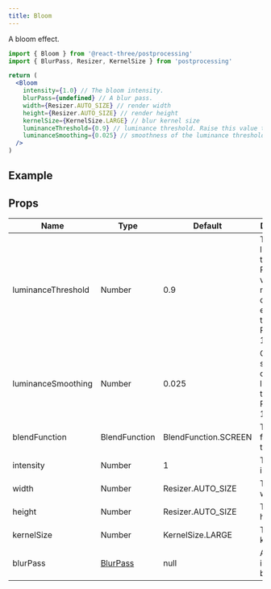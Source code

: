 ```yaml
---
title: Bloom
---
```


A bloom effect.

```jsx
import { Bloom } from '@react-three/postprocessing'
import { BlurPass, Resizer, KernelSize } from 'postprocessing'

return (
  <Bloom
    intensity={1.0} // The bloom intensity.
    blurPass={undefined} // A blur pass.
    width={Resizer.AUTO_SIZE} // render width
    height={Resizer.AUTO_SIZE} // render height
    kernelSize={KernelSize.LARGE} // blur kernel size
    luminanceThreshold={0.9} // luminance threshold. Raise this value to mask out darker elements in the scene.
    luminanceSmoothing={0.025} // smoothness of the luminance threshold. Range is [0, 1]
  />
)
```

## Example

<Demo showCode mainFile="/src/App.js" title="Bloom" url="r9ujf" />

## Props

| Name               | Type                                                                                                         | Default              | Description                                                                                          |
| ------------------ | ------------------------------------------------------------------------------------------------------------ | -------------------- | ---------------------------------------------------------------------------------------------------- |
| luminanceThreshold | Number                                                                                                       | 0.9                  | The luminance threshold. Raise this value to mask out darker elements in the scene. Range is [0, 1]. |
| luminanceSmoothing | Number                                                                                                       | 0.025                | Controls the smoothness of the luminance threshold. Range is [0, 1].                                 |
| blendFunction      | BlendFunction                                                                                                | BlendFunction.SCREEN | The blend function of this effect.                                                                   |
| intensity          | Number                                                                                                       | 1                    | The intensity.                                                                                       |
| width              | Number                                                                                                       | Resizer.AUTO_SIZE    | The render width.                                                                                    |
| height             | Number                                                                                                       | Resizer.AUTO_SIZE    | The render height.                                                                                   |
| kernelSize         | Number                                                                                                       | KernelSize.LARGE     | The blur kernel size.                                                                                |
| blurPass           | [BlurPass](https://vanruesc.github.io/postprocessing/public/docs/class/src/passes/BlurPass.js~BlurPass.html) | null                 | An efficient, incremental blur pass.                                                                 |

